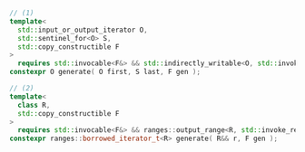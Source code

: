 ```cpp
// (1)
template<
  std::input_or_output_iterator O,
  std::sentinel_for<O> S,
  std::copy_constructible F
>
  requires std::invocable<F&> && std::indirectly_writable<O, std::invoke_result_t<F&>>
constexpr O generate( O first, S last, F gen );

// (2)
template<
  class R,
  std::copy_constructible F
>
  requires std::invocable<F&> && ranges::output_range<R, std::invoke_result_t<F&>>
constexpr ranges::borrowed_iterator_t<R> generate( R&& r, F gen );
```
